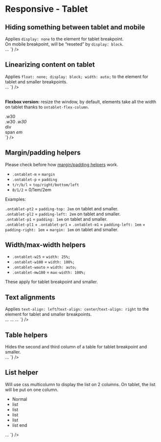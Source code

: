 
<Meta title="CSS / Front-End helpers / Responsive / 2. Tablet" />

# Responsive - Tablet

## Hiding something between tablet and mobile

<div class="flex flex-spacebetween mb2 onmobile-flex-column">
  <div class="w49 flex-self-vcenter">
	Applies <code>display: none</code> to the element for tablet breakpoint. <br />
	On mobile breakpoint, will be “reseted” by <code>display: block</code>.
  </div>
  <div class="w49">
<Source
  language='html'
  dark
  format
  code={`
<span className="notablet">…</span>
`}
/>

  </div>
</div>

## Linearizing content on tablet

<div class="flex flex-spacebetween mb2 onmobile-flex-column">
  <div class="w49 flex-self-vcenter">
	Applies <code>float: none; display: block; width: auto;</code> to the element for tablet and smaller breakpoints.
  </div>
  <div class="w49">
<Source
  language='html'
  dark
  format
  code={`
<span className="autotablet">…</span>
`}
/>
  </div>
</div>

<br />

<strong>Flexbox version:</strong> resize the window, by default, elements take all the width on tablet thanks to <code>ontablet-flex-column</code>.

<div class="flex flex-spacebetween mb2 onmobile-flex-column">
  <div class="w49 flex-self-vcenter">
    <div class="flex flex-spacebetween ontablet-flex-column bordered-container color-global-light">
      <div class="bg-pm-blue-light p1 w30">.w30</div>
      <span class="bg-pm-blue p1 w30">.w30</span>
      <em class="bg-pm-blue-dark p1 w30">.w30</em>
    </div>
  </div>
  <div class="w49 flex-self-vcenter">
<Source
  language='html'
  dark
  format
  code={`
<div className="flex flex-spacebetween ontablet-flex-column">
  <div className="w30">div</div>
  <span className="w30">span</span>
  <em className="w30">em</em>
</div>
`}
/>
  </div>
</div>

## Margin/padding helpers

Please check before how <a href="?path=/docs/front-end-helpers-margin-padding--page">margin/padding helpers</a> work.

- <code>.ontablet-m</code> = <code>margin</code>
- <code>.ontablet-p</code> = <code>padding</code>
- <code>t/r/b/l</code> = <code>top/right/bottom/left</code>
- <code>0/1/2</code> = 0/1em/2em

Examples:

<div class="flex flex-spacebetween mb1 onmobile-flex-column">
  <div class="w49 onmobile-mb1 bordered-container">
    <div class="ontablet-pt2 bg-pm-blue-light ">
      <code>.ontablet-pt2</code> = <code>padding-top: 2em</code> <span class="color-white">on tablet and smaller</span>.
    </div>
  </div>
  <div class="w49 onmobile-mb1 bordered-container">
    <div class="ontablet-pl2 bg-pm-blue-light">
      <code>.ontablet-pl2</code> = <code>padding-left: 2em</code> <span class="color-white">on tablet and smaller</span>.
    </div>
  </div>
</div>
<div class="flex flex-spacebetween mb2 onmobile-flex-column">
  <div class="w49 onmobile-mb1 bordered-container">
    <div class="ontablet-p1 bg-pm-blue-light">
      <code>.ontablet-p1</code> = <code>padding: 1em</code> <span class="color-white">on tablet and smaller</span>.
    </div>
  </div>
  <div class="w49 onmobile-mb1 bordered-container">
    <div class="ontablet-pl1 ontablet-pr1 ontablet-m1 bg-pm-blue-light">
      <code>.ontablet-pl1</code> + <code>.ontablet-pr1</code> + <code>.ontablet-m1</code>  = <code>padding-left: 1em</code> + <code>padding-right: 1em</code> + <code>margin: 1em</code> <span class="color-white">on tablet and smaller</span>.
    </div>
  </div>
</div>

## Width/max-width helpers

<div><ul class="list-2columns ontablet-list-1column">
  <li><code>.ontablet-w25</code> = <code>width: 25%;</code></li>
  <li><code>.ontablet-w100</code> = <code>width: 100%;</code></li>
  <li><code>.ontablet-wauto</code> = <code>width: auto;</code></li>
  <li><code>.ontablet-mw100</code> = <code>max-width: 100%;</code></li>
</ul></div>

These apply for tablet breakpoint and smaller.

## Text alignments

<div class="flex flex-spacebetween mb2 onmobile-flex-column">
  <div class="w49 flex-self-vcenter">
	Applies <code>text-align: left</code>/<code>text-align: center</code>/<code>text-align: right</code> to the element for tablet and smaller breakpoints.
  </div>
  <div class="w49">
<Source
  language='html'
  dark
  format
  code={`
<span className="ontablet-alignleft">…</span>
<span className="ontablet-aligncenter">…</span>
<span className="ontablet-alignright">…</span>
`}
/>
  </div>
</div>


## Table helpers

<div class="flex flex-spacebetween mb2 onmobile-flex-column">
  <div class="w49 flex-self-vcenter">
	Hides the second and third column of a table for tablet breakpoint and smaller.
  </div>
  <div class="w49">
<Source
  language='html'
  dark
  format
  code={`
<table className="ontablet-hideTd2 ontablet-hideTd3">…
`}
/>

  </div>
</div>

## List helper

<div class="flex flex-spacebetween mb2 onmobile-flex-column">
  <div class="w49 flex-self-vcenter">
    Will use css multicolumn to display the list on 2 columns. On tablet, the list will be put on one column.
	<ul class="list-2columns ontablet-list-1column">
		<li>Normal</li>
		<li>list</li>
		<li>list</li>
		<li>list</li>
		<li>list</li>
		<li>list end</li>
	</ul>
  </div>
  <div class="w49">
<Source
  language='html'
  dark
  format
  code={`
<ul className="list-2columns ontablet-list-1column">
…
</ul>
`}
/>
  </div>
</div>